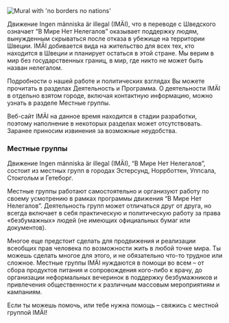 
<Image src={noBorders} alt="Mural with 'no borders no nations'" priority/>

Движение Ingen människa är illegal (IMÄI), что в переводе с Шведского означает “В Мире Нет Нелегалов” оказывает поддержку людям, вынужденным скрываться после отказа в убежище на территории Швеции. IMÄI добивается вида на жительство для всех тех, кто  находится в Швеции и планирует остаться в этой стране. Мы верим в мир без государственных границ, в мир, где никто не может быть назван нелегалом.

Подробности о нашей работе и политических взглядах Вы можете прочитать в разделах Деятельность и Программа. О деятельности IMÄI в отдельно взятом городе, включая контактную информацию, можно узнать в разделе Местные группы.

Веб-сайт IMÄI на данное время находится в стадии разработки, поэтому наполнение в некоторых разделах может отсутствовать. Заранее приносим извинения за возможные неудобства.

### Местные группы

Движение Ingen människa är illegal (IMÄI), “В Мире Нет Нелегалов”, состоит из местных групп в городах Эстерсунд, Норрботтен, Уппсала, Стокгольм и Гетеборг.

Местные группы работают самостоятельно и организуют работу по своему усмотрению в рамках программы движения “В Мире Нет Нелегалов”. Деятельность групп может отличаться друг от друга, но всегда включает в себя практическую и политическую работу за права «безбумажных» людей (не имеющих официальных бумаг или  документов).

Многое еще предстоит сделать для продвижения и реализации всеобщих прав человека по возможности жить в любой точке мира. Ты можешь сделать многое для этого, и не обязательно что-то трудное или сложное. Местные группы IMÄI нуждаются в помощи во всем – от сбора продуктов питания и сопровождения кого-либо к врачу, до организации неформальных вечеринок в поддержку безбумажников и привлечения общественности к различным массовым мероприятиям и кампаниям.

Если ты можешь помочь, или тебе нужна помощь – свяжись с местной группой IMÄI!

<Local appearance="transparent" className="my-16"/>
